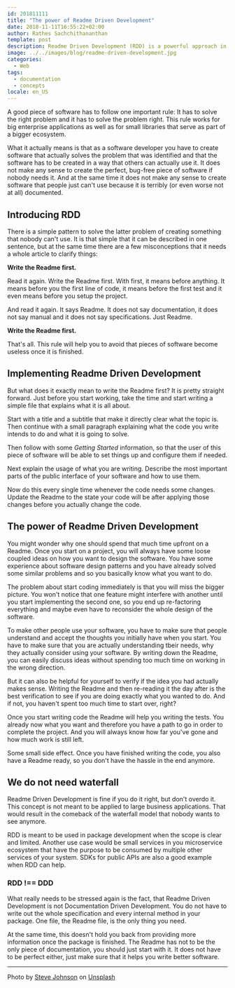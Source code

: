 ```yaml
---
id: 201811111
title: "The power of Readme Driven Development"
date: 2018-11-11T16:55:22+02:00
author: Rathes Sachchithananthan
template: post
description: Readme Driven Development (RDD) is a powerful approach in software development to write libraries that people can use and want to use
image: ../../images/blog/readme-driven-development.jpg
categories:
  - Web
tags:
  - documentation
  - concepts
locale: en_US
---
```


A good piece of software has to follow one important rule: It has to solve the right problem and it has to solve the problem right. This rule works for big enterprise applications as well as for small libraries that serve as part of a bigger ecosystem.

What it actually means is that as a software developer you have to create software that actually solves the problem that was identified and that the software has to be created in a way that others can actually use it. It does not make any sense to create the perfect, bug-free piece of software if nobody needs it. And at the same time it does not make any sense to create software that people just can't use because it is terribly (or even worse not at all) documented.

## Introducing RDD

There is a simple pattern to solve the latter problem of creating something that nobody can't use. It is that simple that it can be described in one sentence, but at the same time there are a few misconceptions that it needs a whole article to clarify things:

**Write the Readme first.**

Read it again. Write the Readme first. With first, it means before anything. It means before you the first line of code, it means before the first test and it even means before you setup the project.

And read it again. It says Readme. It does not say documentation, it does not say manual and it does not say specifications. Just Readme.

**Write the Readme first.**

That's all. This rule will help you to avoid that pieces of software become useless once it is finished.

## Implementing Readme Driven Development

But what does it exactly mean to write the Readme first? It is pretty straight forward. Just before you start working, take the time and start writing a simple file that explains what it is all about.

Start with a title and a subtitle that make it directly clear what the topic is. Then continue with a small paragraph explaining what the code you write intends to do and what it is going to solve.

Then follow with some _Getting Started_ information, so that the user of this piece of software will be able to set things up and configure them if needed.

Next explain the usage of what you are writing. Describe the most important parts of the public interface of your software and how to use them.

Now do this every single time whenever the code needs some changes. Update the Readme to the state your code will be after applying those changes before you actually change the code.

## The power of Readme Driven Development

You might wonder why one should spend that much time upfront on a Readme. Once you start on a project, you will always have some loose coupled ideas on how you want to design the software. You have some experience about software design patterns and you have already solved some similar problems and so you basically know what you want to do.

The problem about start coding immediately is that you will miss the bigger picture. You won't notice that one feature might interfere with another until you start implementing the second one, so you end up re-factoring everything and maybe even have to reconsider the whole design of the software.

To make other people use your software, you have to make sure that people understand and accept the thoughts you initially have when you start. You have to make sure that you are actually understanding tbeir needs, why they actually consider using your software. By writing down the Readme, you can easily discuss ideas without spending too much time on working in the wrong direction.

But it can also be helpful for yourself to verify if the idea you had actually makes sense. Writing the Readme and then re-reading it the day after is the best verification to see if you are doing exactly what you wanted to do. And if not, you haven't spent too much time to start over, right?

Once you start writing code the Readme will help you writing the tests. You already now what you want and therefore you have a path to go in order to complete the project. And you will always know how far you've gone and how much work is still left.

Some small side effect. Once you have finished writing the code, you also have a Readme ready, so you don't have the hassle in the end anymore.

## We do not need waterfall

Readme Driven Development is fine if you do it right, but don't overdo it. This concept is not meant to be applied to large business applications. That would result in the comeback of the waterfall model that nobody wants to see anymore.

RDD is meant to be used in package development when the scope is clear and limited. Another use case would be small services in you microservice ecosystem that have the purpose to be consumed by multiple other services of your system. SDKs for public APIs are also a good example when RDD can help.

### RDD !== DDD

What really needs to be stressed again is the fact, that Readme Driven Development is not Documentation Driven Development. You do not have to write out the whole specification and every internal method in your package. One file, the Readme file, is the only thing you need.

At the same time, this doesn't hold you back from providing more information once the package is finished. The Readme has not to be the only piece of documentation, you should just start with it. It does not have to be perfect either, just make sure that it helps you write better software.

---

Photo by [Steve Johnson](https://unsplash.com/@steve_j) on [Unsplash](https://unsplash.com/photos/htqCupyYlCQ)
